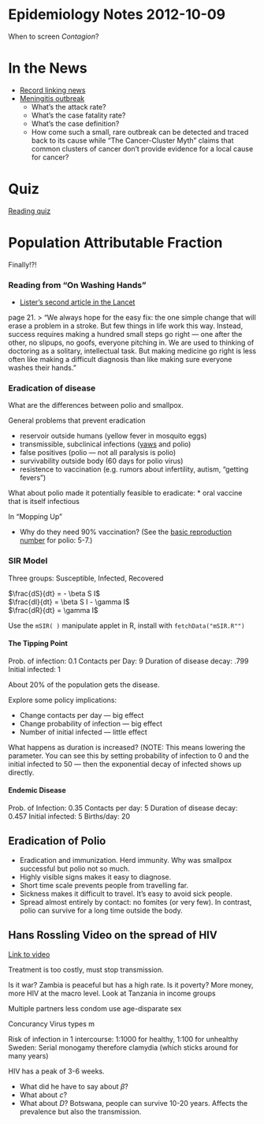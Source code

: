 Epidemiology Notes 2012-10-09
=====================

When to screen *Contagion*?

In the News
=============
* [Record linking news](http://www.nytimes.com/2012/10/09/us/social-security-death-record-limits-hinder-researchers.html?hp)
* [Meningitis outbreak](http://www.nytimes.com/2012/10/09/health/cdc-says-thousands-exposed-to-steroid-linked-to-meningitis.html)
    * What's the attack rate?
    * What's the case fatality rate?
    * What's the case definition?
    * How come such a small, rare outbreak can be detected and traced back to its cause while "The Cancer-Cluster Myth" claims that common clusters of cancer don't provide evidence for a local cause for cancer?

Quiz
=============
[Reading quiz](Activities/quiz-2012-10-09.pdf)

Population Attributable Fraction
=============
Finally!?!

### Reading from "On Washing Hands"

* [Lister's second article in the Lancet](http://www.bartleby.com/38/6/1.html)

page 21. 
> "We always hope for the easy fix: the one simple change that will erase a problem in a stroke.  But few things in life work this way.  Instead, success requires making a hundred small steps go right --- one after the other, no slipups, no goofs, everyone pitching in.  We are used to thinking of doctoring as a solitary, intellectual task.  But making medicine go right is less often like making a difficult diagnosis than like making sure everyone washes their hands."

### Eradication of disease

What are the differences between polio and smallpox.

General problems that prevent eradication

* reservoir outside humans (yellow fever in mosquito eggs)
* transmissible, subclinical infections ([yaws](http://en.wikipedia.org/wiki/Yaws) and polio)
* false positives (polio --- not all paralysis is polio)
* survivability outside body (60 days for polio virus)
* resistence to vaccination (e.g. rumors about infertility, autism, "getting fevers")

What about polio made it potentially feasible to eradicate:
* oral vaccine that is itself infectious

In "Mopping Up"

* Why do they need 90% vaccination?  (See the [basic reproduction number](http://en.wikipedia.org/wiki/Basic_reproduction_number) for polio: 5-7.)

### SIR Model

Three groups: Susceptible, Infected, Recovered

$\frac{dS}{dt} = - \beta S I$
<br />
$\frac{dI}{dt} = \beta S I - \gamma I$
<br />
$\frac{dR}{dt} = \gamma I$

Use the `mSIR( )` manipulate applet in R, install with `fetchData("mSIR.R"")`

#### The Tipping Point

Prob. of infection: 0.1
Contacts per Day: 9
Duration of disease decay: .799
Initial infected: 1

About 20% of the population gets the disease.

Explore some policy implications:

* Change contacts per day --- big effect
* Change probability of infection --- big effect
* Number of initial infected --- little effect

What happens as duration is increased?  (NOTE: This means lowering the parameter.  You can see this by setting probability of infection to 0 and the initial infected to 50 --- then the exponential decay of infected shows up directly. 

#### Endemic Disease

Prob. of Infection: 0.35
Contacts per day: 5
Duration of disease decay: 0.457
Initial infected: 5
Births/day: 20


Eradication of Polio
----------------

* Eradication and immunization.  Herd immunity.  Why was smallpox successful but polio not so much.
* Highly visible signs makes it easy to diagnose.
* Short time scale prevents people from travelling far.
* Sickness makes it difficult to travel.  It's easy to avoid sick people.
* Spread almost entirely by contact: no fomites (or very few).  In contrast, polio can survive for a long time outside the body.



Hans Rossling Video on the spread of HIV
----------------
[Link to video](http://www.ted.com/talks/hans_rosling_the_truth_about_hiv.html)

Treatment is too costly, must stop transmission.

Is it war?  Zambia is peaceful but has a high rate.
Is it poverty? More money, more HIV at the macro level.  Look at Tanzania in income groups

Multiple partners
less condom use
age-disparate sex

Concurancy
Virus types m

Risk of infection in 1 intercourse: 1:1000 for healthy, 1:100 for unhealthy
Sweden: Serial monogamy therefore clamydia (which sticks around for many years)

HIV has a peak of 3-6 weeks.



* What did he have to say about $\beta$?
* What about $c$?
* What about $D$?  Botswana, people can survive 10-20 years.  Affects the prevalence but also the transmission.